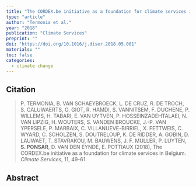 ```yaml
---
title: "The CORDEX.be initiative as a foundation for climate services in Belgium"
type: "article"
author: "Termonia et al."
year: "2018"
publication: "Climate Services"
preprint: ""
doi: "https://doi.org/10.1016/j.diser.2018.05.001"
materials: ""
toc: false
categories:
  - climate change
---
```


## Citation

> P. TERMONIA, B. VAN SCHAEYBROECK, L. DE CRUZ, R. DE TROCH, S. CALUWAERTS, O. GIOT, R. HAMDI, S. VANNITSEM, F. DUCHENE, P. WILLEMS, H. TABARI, E. VAN UYTVEN, P. HOSSEINZADEHTALAEI, N. VAN LIPZIG, H. WOUTERS, S. VANDEN BROUCKE, J.-P. VAN YPERSELE, P. MARBAIX, C. VILLANUEVE-BIRRIEL, X. FETTWEIS, C. WYARD, C. SCHOLZEN, S. DOUTRELOUP, K. DE RIDDER, A. GOBIN, D. LAUWAET, T. STAVRAKOU, M. BAUWENS, J. F. MULLER,  P. LUYTEN, **S. PONSAR**, D. VAN DEN EYNDE, E. POTTIAUX (2018), The CORDEX.be initiative as a foundation for climate services in Belgium. *Climate Services*, 11, 49-61.

## Abstract
